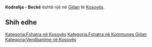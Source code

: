 {{Fshat në 
 | Emri                = Kodralija - Beckë
 | EmriAlt                = 
 | NAME_SHORT_FORM=      
 | NAME_GENERIC=      
 | NAME_SORT_NAME_RO=      KODRALIJABECKE
 | FULL_NAME_RO = Kodralija - Beckë
 | FULL_NAME_ND_RO=Kodralija - Becke
 | SORT_NAME_RG=KODRALIJABECKE
 | FULL_NAME_RG=Kodralija - Beckë
 | FULL_NAME_ND_RG=Kodralija - Becke
 | SRP_NAME_SHORT_FORM=      
 | SRP_NAME_GENERIC=      
 | SRP_NAME_SORT_NAME_RO=      
 | SRP_FULL_NAME_RO = 
 | SRP_FULL_NAME_ND_RO=
 | SRP_SORT_NAME_RG=
 | SRP_FULL_NAME_RG=
 | SRP_FULL_NAME_ND_RG=
 | Emri (Rasa dhanore) = 
 | Figura              = 
 | Shteti              = Kosovo
 | Komuna              = Gjilan
 | Kodi postar         = 
 | Sipërfaqja          = 

 | Popullsia           = 

 | Regj. i popullsisë  = 
 | Dend. e popullsisë  = 
 | Faqja zyrtare       = 
 <!--- Koordinatat ----> 
 | Gjerësia            = 42.466389
 | Gjatësia            = 20.469722
 | Lartësia            = 
}}
'''Kodralija - Beckë''' është një [[]] në [[Gjilan]] të [[Kosovës]].

<!-- == Gjeografia == -->
<!-- == Historia == -->
<!-- == Demografia == -->
== Shih edhe ==
{{Komuna Gjilan}}
{{Kosovo-Administrata-Cung}}

[[Kategoria:Fshatra në Kosovës]]
[[Kategoria:Fshatra në Kommunes Gjilan]]
[[Kategoria:Vendbanime në Kosovës]]